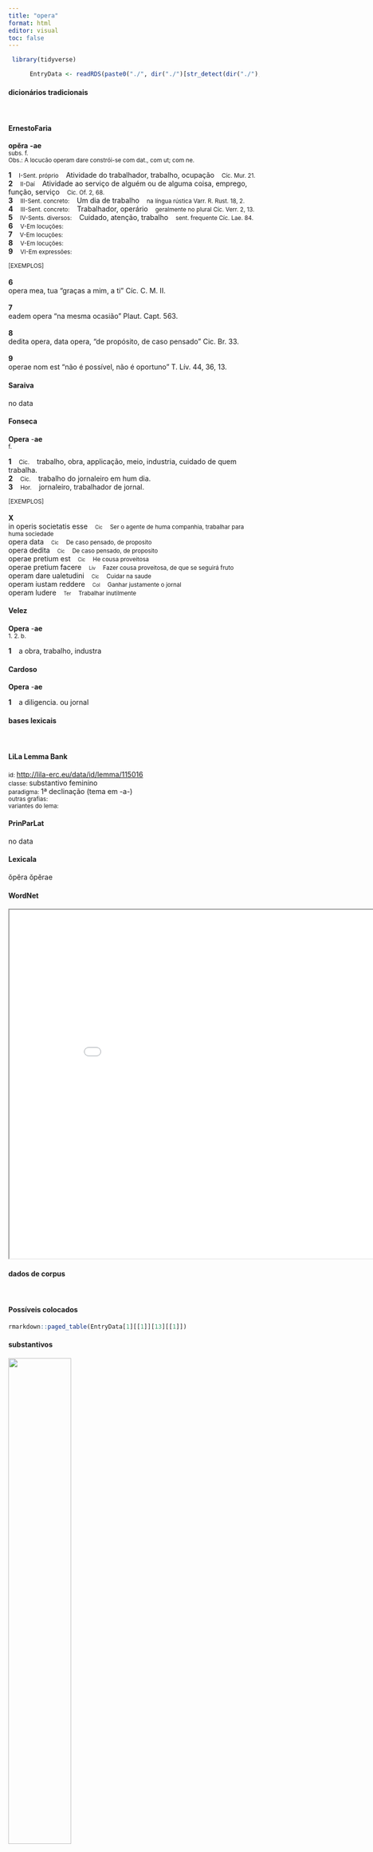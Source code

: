 ```yaml
---
title: "opera"
format: html
editor: visual
toc: false
---
```



```r
 library(tidyverse) 

      EntryData <- readRDS(paste0("./", dir("./")[str_detect(dir("./"), "_xx111-112-101-114-97xx_.rds")]))

```


#### dicionários tradicionais

&emsp;




::: panel-tabset

#### ErnestoFaria

<b>opĕra</b> <b>-ae</b> <br> <small>subs. f.</small> <br> <small>Obs.: A locucão operam dare constrói-se com dat., com ut; com ne.</small>   <p> <b>1</b> &ensp; <small>I-Sent. próprio</small> &ensp; Atividade do trabalhador, trabalho, ocupação &ensp; <small>Cíc. Mur. 21.</small> <br> <b>2</b> &ensp; <small>II-Daí</small> &ensp; Atividade ao serviço de alguém ou de alguma coisa, emprego, função, serviço &ensp; <small>Cic. Of. 2, 68.</small> <br> <b>3</b> &ensp; <small>III-Sent. concreto:</small> &ensp; Um dia de trabalho &ensp; <small>na língua rústica Varr. R. Rust. 18, 2.</small> <br> <b>4</b> &ensp; <small>III-Sent. concreto:</small> &ensp; Trabalhador, operário &ensp; <small>geralmente no plural Cíc. Verr. 2, 13.</small> <br> <b>5</b> &ensp; <small>IV-Sents. diversos:</small> &ensp; Cuidado, atenção, trabalho &ensp; <small>sent. frequente Cíc. Lae. 84.</small> <br> <b>6</b> &ensp; <small>V-Em locuções:</small> &ensp; <small></small> <br> <b>7</b> &ensp; <small>V-Em locuções:</small> &ensp; <small></small> <br> <b>8</b> &ensp; <small>V-Em locuções:</small> &ensp; <small></small> <br> <b>9</b> &ensp; <small>VI-Em expressões:</small> &ensp; <small></small> </p>   <p><small>[EXEMPLOS]</small><br> <br><b>6</b><br>opera mea, tua “graças a mim, a ti” Cíc. C. M. II. <br> <br><b>7</b><br>eadem opera “na mesma ocasião” Plaut. Capt. 563. <br> <br><b>8</b><br>dedita opera, data opera, “de propósito, de caso pensado” Cic. Br. 33. <br> <br><b>9</b><br>operae nom est “não é possível, não é oportuno” T. Lív. 44, 36, 13. </p>




#### Saraiva

no data




#### Fonseca

<b>Opera</b> -<b>ae</b> <br> <small>f.</small>   <p> <b>1</b> &ensp; <small>Cic.</small> &ensp; trabalho, obra, applicação, meio, industria, cuidado de quem trabalha. <br> <b>2</b> &ensp; <small>Cic.</small> &ensp; trabalho do jornaleiro em hum dia. <br> <b>3</b> &ensp; <small>Hor.</small> &ensp; jornaleiro, trabalhador de jornal. </p>   <p><small>[EXEMPLOS]</small><br> <br><b>X</b><br>in operis societatis esse &ensp; <small><small>Cic</small></small> &ensp; <small>Ser o agente de huma companhia, trabalhar para huma sociedade</small> <br> opera data &ensp; <small><small>Cic</small></small> &ensp; <small>De caso pensado, de proposito</small> <br> opera dedita &ensp; <small><small>Cic</small></small> &ensp; <small>De caso pensado, de proposito</small> <br> operae pretium est &ensp; <small><small>Cic</small></small> &ensp; <small>He cousa proveitosa</small> <br> operae pretium facere &ensp; <small><small>Liv</small></small> &ensp; <small>Fazer cousa proveitosa, de que se seguirá fruto</small> <br> operam dare ualetudini &ensp; <small><small>Cic</small></small> &ensp; <small>Cuidar na saude</small> <br> operam iustam reddere &ensp; <small><small>Col</small></small> &ensp; <small>Ganhar justamente o jornal</small> <br> operam ludere &ensp; <small><small>Ter</small></small> &ensp; <small>Trabalhar inutilmente</small> </p>




#### Velez

<b>Opera</b> -<b>ae</b> <br> <small>1. 2. b.</small>   <p> <b>1</b> &ensp; a obra, trabalho, industra </p>




#### Cardoso

<b>Opera</b> -<b>ae</b>   <p> <b>1</b> &ensp; a diligencia. ou jornal </p>


:::



#### bases lexicais

&emsp;






::: panel-tabset

#### LiLa Lemma Bank

<small> id: </small> <a href=' http://lila-erc.eu/data/id/lemma/115016 ' target="_blank"> http://lila-erc.eu/data/id/lemma/115016 </a> <br>
<small> classe: </small> substantivo feminino   <br>
<small> paradigma: </small> 1ª declinação (tema em -a-) <br>
<small> outras grafias: </small>  <br>
<small> variantes do lema: </small>  <br>





#### PrinParLat

no data




#### Lexicala

ŏpĕra 
 ŏpĕrae




#### WordNet

<iframe width='900' height='700' src='Media/Tree__xx111-112-101-114-97xx__sem_type_lexemes_pt.html'>

</iframe>


:::



#### dados de corpus

&emsp;




::: panel-tabset

#### Possíveis colocados

```r

rmarkdown::paged_table(EntryData[1][[1]][13][[1]])

```


#### substantivos

![](./Media/wordcloud__xx111-112-101-114-97xx__BY_collocate_scoreSUBST.webp){width=50% fig-alt='This chart plots collocate by scoreSUBST, for the headword opera here are all the values plotted: collocate: pretium; scoreSUBST: 3. collocate: edo; scoreSUBST: 0. collocate: perdo; scoreSUBST: 0. collocate: do; scoreSUBST: 0. collocate: consilium; scoreSUBST: 2. collocate: ut; scoreSUBST: 0. collocate: suus; scoreSUBST: 0. collocate: meus; scoreSUBST: 0. collocate: que; scoreSUBST: 0'}




#### adjetivos

![](./Media/wordcloud__xx111-112-101-114-97xx__BY_collocate_scoreADJ.webp){width=50% fig-alt='This chart plots collocate by scoreADJ, for the headword opera here are all the values plotted: collocate: pretium; scoreADJ: 0. collocate: edo; scoreADJ: 0. collocate: perdo; scoreADJ: 0. collocate: do; scoreADJ: 0. collocate: consilium; scoreADJ: 0. collocate: ut; scoreADJ: 0. collocate: suus; scoreADJ: 0. collocate: meus; scoreADJ: 0. collocate: que; scoreADJ: 0'}




#### verbos

![](./Media/wordcloud__xx111-112-101-114-97xx__BY_collocate_scoreVERBO.webp){width=50% fig-alt='This chart plots collocate by scoreVERBO, for the headword opera here are all the values plotted: collocate: pretium; scoreVERBO: 0. collocate: edo; scoreVERBO: 3. collocate: perdo; scoreVERBO: 3. collocate: do; scoreVERBO: 4. collocate: consilium; scoreVERBO: 0. collocate: ut; scoreVERBO: 0. collocate: suus; scoreVERBO: 0. collocate: meus; scoreVERBO: 0. collocate: que; scoreVERBO: 0'}




#### advérbios

![](./Media/wordcloud__xx111-112-101-114-97xx__BY_collocate_scoreADV.webp){width=50% fig-alt='This chart plots collocate by scoreADV, for the headword opera here are all the values plotted: collocate: pretium; scoreADV: 0. collocate: edo; scoreADV: 0. collocate: perdo; scoreADV: 0. collocate: do; scoreADV: 0. collocate: consilium; scoreADV: 0. collocate: ut; scoreADV: 0. collocate: suus; scoreADV: 0. collocate: meus; scoreADV: 0. collocate: que; scoreADV: 0'}




#### preposições e conjunções

![](./Media/wordcloud__xx111-112-101-114-97xx__BY_collocate_scoreFUNC.webp){width=50% fig-alt='This chart plots collocate by scoreFUNC, for the headword opera here are all the values plotted: collocate: pretium; scoreFUNC: 0. collocate: edo; scoreFUNC: 0. collocate: perdo; scoreFUNC: 0. collocate: do; scoreFUNC: 0. collocate: consilium; scoreFUNC: 0. collocate: ut; scoreFUNC: 20. collocate: suus; scoreFUNC: 0. collocate: meus; scoreFUNC: 0. collocate: que; scoreFUNC: 0'}


:::



::: panel-tabset

#### ExemplosTraduzidos

<p> perdidimus <b>operam</b> <br> <small> Sen.Oed.1014 <br> Perdi o meu trabalho. <small> [JDD] </small> </small> </p>
; <p> pretium est <b>operae</b> attendere . <br> <small> Phaed.2.5 <br> vale a pena prestar atenção. <small> [JDD] </small> </small> </p>
; <p> demus itaque <b>operam</b> abstineamus offensis <br> <small> Sen.Ep.14.7 <br> Por isso, esforcemo-nos em abster-nos de ofensas. <small> [JDD] </small> </small> </p>
; <p> Ariobarzanes <b>opera</b> mea vivit regnat <br> <small> Cic.Att.5.20.6 <br> Ariobárzanes, graças a mim, vive, reina. <small> [JDD] </small> </small> </p>
; <p> ipse dabat purpuram tantum <b>operam</b> amici <br> <small> Cic.Ver.2.4.59.7 <br> Ele próprio dava a púrpura, os amigos só o serviço. <small> [JDD] </small> </small> </p>
; <p> hoc enim ad edendas <b>operas</b> tempus acceperat <br> <small> Sen.Ep.29.6 <br> pois tinha escolhido este momento para dar a conhecer suas obras.[*] <small>  </small> </small> </p>
; <p> Qualis videtur <b>opera</b> tibi vocis meae ? <br> <small> Phaed.1.11 <br> “Que tal te parece o efeito de minha voz?” <small> [JDD] </small> </small> </p>
; <p> sed do <b>operam</b> et dabo ne sit necesse <br> <small> Cic.Att.2.20.5 <br> mas me esforço e me esforçarei para que não seja necessário. <small> [JDD] </small> </small> </p>
; <p> tu me ut facis <b>opera</b> consilio gratia iuva <br> <small> Cic.Att.3.11.2 <br> Tu, me ajuda, como estás fazendo, com tua atividade, conselho, influência. <small> [JDD] </small> </small> </p>
; <p> quod do <b>operam</b> ut faciam quam minima cum illius contumelia <br> <small> Cic.Att.5.17.6 <br> o que me esforço para fazer com o menor dano possível dela. <small> [JDD] </small> </small> </p>
; <p> quidam eodem tempore utrique rei publicae dant <b>operam</b> maiori minorique quidam tantum minori quidam tantum maiori <br> <small> Sen.Ot.4.1 <br> Alguns dedicam ao mesmo tempo seus esforços a ambas as repúblicas, à maior e à menor; alguns, somente à menor, outros somente à maior. <small> [JDD] </small> </small> </p>
; <p> nam hoc Uerrem dicere aiebant te non fato ut ceteros ex uestra familia sed <b>opera</b> sua consulem factum <br> <small> Cic.Ver.1.29 <br> 29 Com efeito, afirmavam que Verres dizia isto: que tu não tinha sido eleito cônsul pelo destino, como os demais de vossa família, mas por obra dele. <small> [JDD] </small> </small> </p>





#### Frequência por autor

![](./Media/barchart__xx111-112-101-114-97xx__lemma_BY_author_Frequencies.webp){width=50% fig-alt='This charts plots the frequency of lemma by author_Frequencies. The Suetonius subcorpus registers the highest normalized frequency, with the value of 11.03 and an absolute frequency of 1. The Phaedrus subcorpus follows, with a normalized frequency of 6.07 and an absolute frequency of 4. the subcorpus with the least normalized frequency is Ovidius with the normalized value of 0 and an absolute freqeuncy of 0. here are all the values: subcorpus: Caesar ; normalized frequency: 1 ; absolute frequency: 0.377672029609487. subcorpus: Cicero ; normalized frequency: 68 ; absolute frequency: 4.23612668510628. subcorpus: Horatius ; normalized frequency: 2 ; absolute frequency: 1.77604120415594. subcorpus: Ovidius ; normalized frequency: 0 ; absolute frequency: 0. subcorpus: Phaedrus ; normalized frequency: 4 ; absolute frequency: 6.0725671777744. subcorpus: Sallustius ; normalized frequency: 6 ; absolute frequency: 5.56534644281607. subcorpus: Seneca ; normalized frequency: 19 ; absolute frequency: 3.54603310875124. subcorpus: Suetonius ; normalized frequency: 1 ; absolute frequency: 11.0253583241455. subcorpus: Tacitus ; normalized frequency: 0 ; absolute frequency: 0. subcorpus: Vergilius ; normalized frequency: 0 ; absolute frequency: 0. subcorpus: Hieronymus ; normalized frequency: 0 ; absolute frequency: 0'}




#### Frequência por gênero

![](./Media/barchart__xx111-112-101-114-97xx__lemma_BY_genre_Frequencies.webp){width=50% fig-alt='This charts plots the frequency of lemma by genre_Frequencies. The Prosa.epistolográfica subcorpus registers the highest normalized frequency, with the value of 8.48 and an absolute frequency of 32. The Prosa.filosófica subcorpus follows, with a normalized frequency of 3.62 and an absolute frequency of 22. the subcorpus with the least normalized frequency is Poesia.épica with the normalized value of 0 and an absolute freqeuncy of 0. here are all the values: subcorpus: Prosa.histórica ; normalized frequency: 8 ; absolute frequency: 1.94746707563475. subcorpus: Prosa.filosófica ; normalized frequency: 22 ; absolute frequency: 3.62432249880562. subcorpus: Prosa.oratória ; normalized frequency: 31 ; absolute frequency: 2.97639050243392. subcorpus: Prosa.epistolográfica ; normalized frequency: 32 ; absolute frequency: 8.47929197911974. subcorpus: Poesia.lírica ; normalized frequency: 2 ; absolute frequency: 1.68251030537562. subcorpus: Poesia.didática ; normalized frequency: 4 ; absolute frequency: 3.39299346848757. subcorpus: Poesia.trágica ; normalized frequency: 2 ; absolute frequency: 1.73731758165393. subcorpus: Poesia.épica ; normalized frequency: 0 ; absolute frequency: 0. subcorpus: Prosa.ficcional ; normalized frequency: 0 ; absolute frequency: 0'}




#### Frequência por século

![](./Media/barchart__xx111-112-101-114-97xx__lemma_BY_period_Frequencies.webp){width=50% fig-alt='This charts plots the frequency of lemma by period_Frequencies. The I.a.C. subcorpus registers the highest normalized frequency, with the value of 3.58 and an absolute frequency of 77. The I.a.C. subcorpus follows, with a normalized frequency of 3.58 and an absolute frequency of 77. the subcorpus with the least normalized frequency is IV.d.C. with the normalized value of 0 and an absolute freqeuncy of 0. here are all the values: subcorpus: I.a.C. ; normalized frequency: 77 ; absolute frequency: 3.5838957412148. subcorpus: I.d.C. ; normalized frequency: 23 ; absolute frequency: 3.51843353220132. subcorpus: II.d.C. ; normalized frequency: 1 ; absolute frequency: 2.61780104712042. subcorpus: IV.d.C. ; normalized frequency: 0 ; absolute frequency: 0'}


:::

